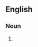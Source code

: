 {{also|over bridges}}

==English==

===Noun===
{{head|en|noun form}}

# {{plural of|overbridge|lang=en}}